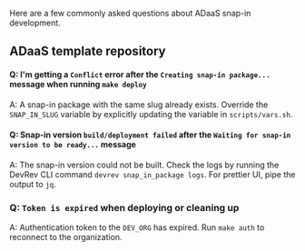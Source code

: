 Here are a few commonly asked questions about ADaaS snap-in development.

## ADaaS template repository

#### Q: I'm getting a `Conflict` error after the `Creating snap-in package...` message when running `make deploy`

A: A snap-in package with the same slug already exists.
Override the `SNAP_IN_SLUG` variable by explicitly updating the variable in `scripts/vars.sh`.

#### Q: Snap-in version `build/deployment failed` after the `Waiting for snap-in version to be ready...` message

A: The snap-in version could not be built.
Check the logs by running the DevRev CLI command `devrev snap_in_package logs`.
For prettier UI, pipe the output to `jq`.

### Q: `Token is expired` when deploying or cleaning up

A: Authentication token to the `DEV_ORG` has expired.
Run `make auth` to reconnect to the organization.
